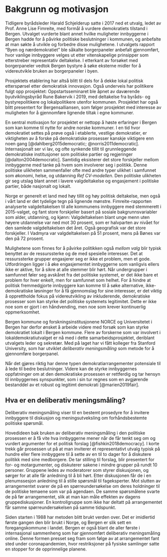 # Bakgrunn og motivasjon {#bakgrunn}

Tidligere byrådsleder Harald Schjelderup satte i 2017 ned et utvalg, ledet av Prof. Anne Lise Fimreite, med formål å vurdere demokratiets tilstand i Bergen. 
Utvalget vurderte blant annet hvilke muligheter innbyggerne i Bergen hadde for å påvirke politiske beslutninger i kommunen, og anbefalte at man søkte å utvikle og forbedre disse mulighetene. 
I utvalgets rapport “Byen og nærdemokratiet” ble såkalte borgerpaneler anbefalt gjennomført, hvor vanlige innbyggere velges ut etter vitenskapelige prinsipper som etterstreber representativ deltakelse. 
I etterkant av forsøket med borgerpaneler vedtok Bergen bystyre å søke eksterne midler for å videreutvikle bruken av borgerpaneler i byen.

Prosjektets etablering har altså blitt til dels for å dekke lokal politisk etterspørsel etter demokratisk innovasjon. 
Også underveis har politikere fulgt opp prosjektet:
Oppstartsseminaret ble åpnet av daværende byutviklingsbyråd Rune Bakervik i 2019, med deltakelse fra byråds- og bystyrepolitikere og lokalpolitikere utenfor kommunen. 
Prosjektet har også blitt presentert for Bergensalliansen, som følger prosjektet med interesse av muligheten for å gjennomføre lignende tiltak i egne kommuner. 

En sentral motivasjon for prosjektet er nettopp å høste erfaringer i Bergen som kan komme til nytte for andre norske kommuner.
I en tid hvor demokratiet settes på prøve også i etablerte, vestlige demokratier, er viktigheten av å forske på demokratiske prosesser kanskje viktigere enn noen gang [@dahlberg2015democratic; @norris2011democratic]. 
Internasjonalt ser vi lav, og ofte synkende tillit til grunnleggende demokratiske institusjoner som politiske partier og regjeringer [@dalton2004democratic]. 
Samtidig eksisterer det store forskjeller mellom innbyggerne med tanke på hvem som involverer seg i politikk. 
Denne politiske ulikheten sammenfaller ofte med andre typer ulikhet i samfunnet som økonomi, helse, og utdanning *Ref CV-modellen*. 
Den politiske ulikheten gir seg utslag blant annet i lavere valgdeltakelse og engasjement i politiske partier, både nasjonalt og lokalt. 

Norge er generelt et land med høy tillit og høy politisk deltakelse, men også i vårt land er det tydelige tegn på lignende mønstre.
Fimreite-rapporten analyserte valgdeltakelsen til alle kommunens innbyggere med stemmerett i 2015-valget, og fant store forskjeller basert på sosiale bakgrunnsvariabler som alder, utdanning, og kjønn:
Valgdeltakelsen blant unge menn uten høyere utdannelse var ned mot 30 prosent, som er halvparten av nivået for den samlede valgdeltakelsen det året.
Også geografisk var det store forskjeller.
I Vadmyra var valgdeltakelsen på 51 prosent, mens på Bønes var den på 72 prosent.

Mulighetene som finnes for å påvirke politikken også *mellom valg* blir typisk benyttet av de ressurssterke og de med spesielle interesser. 
Det at ressurssterke grupper engasjerer seg er ikke et problem, men et gode.
Utfordringen ligger i å øke engasjementet innbyggerne som vanligvis ellers ikke er aktive, for å sikre at alle stemmer blir hørt.
Når undergrupper i samfunnet føler seg avskåret fra det politiske systemet, er det ikke bare et problem for hver enkelt, men for samfunnet som helhet.
For å hindre at politisk fremmedgjorte innbyggere kan komme til å søke alternative, ikke-demokratiske løsninger for å få gjennomslag for sine interesser, er det viktig å opprettholde fokus på videreutvikling av inkluderende, demokratiske prosesser som kan styrke det politiske systemets legitimitet.
Dette er ikke noe som er gjort i en håndvending, men noe som krever kontinuerlig oppmerksomhet.

Bergen kommune og forskningsinstitusjonene NORCE og Universitetet i Bergen har derfor ønsket å arbeide videre med forsøk som kan styrke demokratiet lokalt i Bergen kommune.
Flere av forskerne som var involvert i lokaldemokratiutvalget er nå med i dette samarbeidsprosjektet, deriblant utvalgets leder og sekretær. 
Med på laget har vi fått kolleger fra Stanford University, som har utviklet *deliberativ meningsmåling* som metode for å gjennomføre borgerpanel.

Når det gjøres riktig har denne typen demokratiarrangementer potensiale til å lede til bedre beslutninger.
Videre kan de styrke innbyggernes oppfatninger om at den demokratiske prosessen er rettferdig og tar hensyn til innbyggernes synspunkter, som i sin tur regnes som en avgjørende bestanddel av et robust og legitimt demokrati [@marien2019fair].

## Hva er en deliberativ meningsmåling?
Deliberativ meningsmåling viser til en bestemt prosedyre for å invitere innbyggere til diskusjon og meningsutveksling om forhåndsbestemte politiske spørsmål. 

Hovedideen bak bruken av deliberativ meningsmåling i den politiske prosessen er å få vite hva innbyggerne mener når de får tenkt seg om og vurdert argumenter for et politisk forslag [@fishkin2018democracy].
I korte trekk går prosessen ut på at man inviterer et representativt utvalg typisk på hundre eller flere innbyggere til å sette av en til to dager for å diskutere politikk med sine medborgere. 
De tar stilling til forslag, blir presentert for for- og motargumenter, og diskuterer sakene i mindre grupper på rundt 10 personer. 
Gruppene ledes av moderatorer som styrer diskusjonen, og sørger for at alle får anledning til å bli hørt.
Etter diskusjonen får de i en plenumssesjon anledning til å stille spørsmål til fageksperter. 
Mot slutten av arrangementet svarer de på en spørreundersøkelse om deres holdninger til de politiske temaene som var på agendaen.
De samme spørsmålene svarte de på før arrangementet, slik at man kan måle effekten av dagens gruppediskusjoner. 
En kontrollgruppe som ikke har deltatt på arrangementet får samme spørreundersøkelsen på samme tidspunkt.

Siden starten i 1988 har metoden blitt brukt verden over. 
Det er imidlertid første gangen den blir brukt i Norge, og Bergen er slik sett en foregangskommune i landet.
Bergen er også blant de aller første i internasjonal sammenheng som har gjennomført deliberativ meningsmåling online.
Denne formen presset seg fram som følge av at arrangementet fant sted under coronapandemien, hvor  restriksjoner på fysiske samlinger satte en stopper for de opprinnelige planene.

